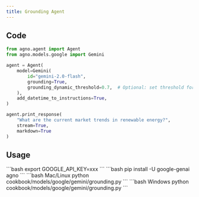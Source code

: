 ```yaml
---
title: Grounding Agent
---
```


## Code

```python cookbook/models/google/gemini/grounding.py
from agno.agent import Agent
from agno.models.google import Gemini

agent = Agent(
    model=Gemini(
        id="gemini-2.0-flash", 
        grounding=True,
        grounding_dynamic_threshold=0.7,  # Optional: set threshold for grounding
    ),
    add_datetime_to_instructions=True,
)

agent.print_response(
    "What are the current market trends in renewable energy?", 
    stream=True,
    markdown=True
)
```

## Usage

<Steps>
  <Snippet file="create-venv-step.mdx" />

  <Step title="Set your API key">
    ```bash
    export GOOGLE_API_KEY=xxx
    ```
  </Step>

  <Step title="Install libraries">
    ```bash
    pip install -U google-genai agno
    ```
  </Step>

  <Step title="Run Agent">
    <CodeGroup>
    ```bash Mac/Linux
    python cookbook/models/google/gemini/grounding.py
    ```
    ```bash Windows
    python cookbook/models/google/gemini/grounding.py
    ```
    </CodeGroup>
  </Step>

</Steps>

